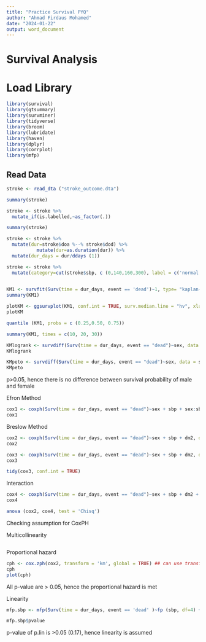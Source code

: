 ```yaml
---
title: "Practice Survival PYQ"
author: "Ahmad Firdaus Mohamed"
date: "2024-01-22"
output: word_document
---
```


# Survival Analysis

# Load Library

```r
library(survival)
library(gtsummary)
library(survminer)
library(tidyverse)
library(broom)
library(lubridate)
library(haven)
library(dplyr)
library(corrplot)
library(mfp)
```

## Read Data

```r
stroke <- read_dta ("stroke_outcome.dta")
```

```r
summary(stroke)
```

```r
stroke <- stroke %>%
  mutate_if(is.labelled,~as_factor(.))
```

```r
summary(stroke)
```

```r
stroke <- stroke %>%
  mutate(dur=stroke$doa %--% stroke$dod) %>%
           mutate(dur=as.duration(dur)) %>%
  mutate(dur_days = dur/ddays (1))

```

```r
stroke <- stroke %>% 
  mutate(category=cut(stroke$sbp, c (0,140,160,300), label = c('normal', 'hpt1','hpt2')))
  
```

```r
KM1 <- survfit(Surv(time = dur_days, event == 'dead')~1, type= "kaplan-meier", data = stroke)
summary(KM1)
```

```r
plotKM <- ggsurvplot(KM1, conf.int = TRUE, surv.median.line = "hv", xlab="days") ##surv.median.line = "hv", xlab("Days"), ylab= "survival probability", break.time.by = 20, risk.table =T)
plotKM
```

```r
quantile (KM1, probs = c (0.25,0.50, 0.75))
```

```r
summary(KM1, times = c(10, 20, 30))
```

```r
KMlogrank <- survdiff(Surv(time = dur_days, event == "dead")~sex, data = stroke, rho = 0)
KMlogrank
```

```r
KMpeto <- survdiff(Surv(time = dur_days, event == "dead")~sex, data = stroke, rho = 1)
KMpeto
```

p\>0.05, hence there is no difference between survival probability of male and female

Efron Method

```r
cox1 <- coxph(Surv(time = dur_days, event == "dead")~sex + sbp + sex:sbp, data = stroke)
cox1
```

Breslow Method

```r
cox2 <- coxph(Surv(time = dur_days, event == "dead")~sex + sbp + dm2, data = stroke, method = 'breslow')
cox2
```

```r
cox3 <- coxph(Surv(time = dur_days, event == "dead")~sex + sbp + dm2, data = stroke, method = 'breslow')
cox3
```

```r
tidy(cox3, conf.int = TRUE)
```

Interaction

```r
cox4 <- coxph(Surv(time = dur_days, event == "dead")~sex + sbp + dm2 + sex:dm2, data = stroke, method = 'breslow')
cox4
```

```r
anova (cox2, cox4, test = 'Chisq')
```

Checking assumption for CoxPH

Multicollinearity

```r

```

Proportional hazard

```r
cph <- cox.zph(cox2, transform = 'km', global = TRUE) ## can use transform=identity / log/km
cph
plot(cph)
```

All p-value are \> 0.05, hence the proportional hazard is met

Linearity

```r
mfp.sbp <- mfp(Surv(time = dur_days, event == 'dead' )~fp (sbp, df=4) + sex + dm2 + dm2, family = cox, data = stroke, verbose = TRUE)
```

```r
mfp.sbp$pvalue
```

p-value of p.lin is \>0.05 (0.17), hence linearity is assumed
